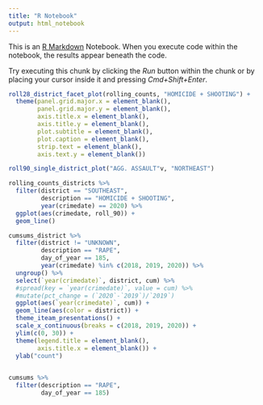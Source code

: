 ```yaml
---
title: "R Notebook"
output: html_notebook
---
```


This is an [R Markdown](http://rmarkdown.rstudio.com) Notebook. When you execute code within the notebook, the results appear beneath the code. 

Try executing this chunk by clicking the *Run* button within the chunk or by placing your cursor inside it and pressing *Cmd+Shift+Enter*. 

```r
roll28_district_facet_plot(rolling_counts, "HOMICIDE + SHOOTING") +
  theme(panel.grid.major.x = element_blank(),
        panel.grid.major.y = element_blank(),
        axis.title.x = element_blank(),
        axis.title.y = element_blank(),
        plot.subtitle = element_blank(),
        plot.caption = element_blank(),
        strip.text = element_blank(),
        axis.text.y = element_blank())
```

```r
roll90_single_district_plot("AGG. ASSAULT"v, "NORTHEAST")
```
```r
rolling_counts_districts %>%
  filter(district == "SOUTHEAST",
         description == "HOMICIDE + SHOOTING",
         year(crimedate) == 2020) %>%
  ggplot(aes(crimedate, roll_90)) +
  geom_line()
```

```r
cumsums_district %>%
  filter(district != "UNKNOWN",
         description == "RAPE",
         day_of_year == 185, 
         year(crimedate) %in% c(2018, 2019, 2020)) %>%
  ungroup() %>%
  select(`year(crimedate)`, district, cum) %>%
  #spread(key = `year(crimedate)`, value = cum) %>%
  #mutate(pct_change = (`2020`-`2019`)/`2019`)
  ggplot(aes(`year(crimedate)`, cum)) +
  geom_line(aes(color = district)) +
  theme_iteam_presentations() +
  scale_x_continuous(breaks = c(2018, 2019, 2020)) +
  ylim(c(0, 30)) +
  theme(legend.title = element_blank(),
        axis.title.x = element_blank()) +
  ylab("count")
  
```

```r
cumsums %>%
  filter(description == "RAPE",
         day_of_year == 185)
```

